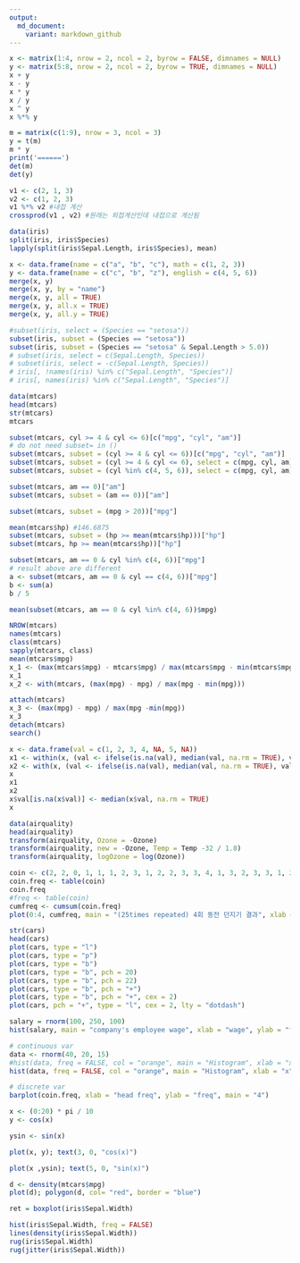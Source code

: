 ```yaml
---
output:
  md_document:
    variant: markdown_github
---
```



```r
x <- matrix(1:4, nrow = 2, ncol = 2, byrow = FALSE, dimnames = NULL)
y <- matrix(5:8, nrow = 2, ncol = 2, byrow = TRUE, dimnames = NULL)
x + y
x - y
x * y
x / y
x ^ y
x %*% y
```

```r
m = matrix(c(1:9), nrow = 3, ncol = 3)
y = t(m)
m * y
print('======')
det(m)
det(y)
```

```r
v1 <- c(2, 1, 3)
v2 <- c(1, 2, 3)
v1 %*% v2 #내접 계산
crossprod(v1 , v2) #원래는 외접계산인데 내접으로 계산됨
```
```r
data(iris)
split(iris, iris$Species)
lapply(split(iris$Sepal.Length, iris$Species), mean)
```

```r
x <- data.frame(name = c("a", "b", "c"), math = c(1, 2, 3))
y <- data.frame(name = c("c", "b", "z"), english = c(4, 5, 6))
merge(x, y)
merge(x, y, by = "name")
merge(x, y, all = TRUE)
merge(x, y, all.x = TRUE)
merge(x, y, all.y = TRUE)
```

```r
#subset(iris, select = (Species == "setosa"))
subset(iris, subset = (Species == "setosa"))
subset(iris, subset = (Species == "setosa" & Sepal.Length > 5.0))
# subset(iris, select = c(Sepal.Length, Species))
# subset(iris, select = -c(Sepal.Length, Species))
# iris[, !names(iris) %in% c("Sepal.Length", "Species")]
# iris[, names(iris) %in% c("Sepal.Length", "Species")]
```

```r
data(mtcars)
head(mtcars)
str(mtcars)
mtcars
```

```r
subset(mtcars, cyl >= 4 & cyl <= 6)[c("mpg", "cyl", "am")]
# do not need subset= in ()
subset(mtcars, subset = (cyl >= 4 & cyl <= 6))[c("mpg", "cyl", "am")]
subset(mtcars, subset = (cyl >= 4 & cyl <= 6), select = c(mpg, cyl, am))
subset(mtcars, subset = (cyl %in% c(4, 5, 6)), select = c(mpg, cyl, am))

subset(mtcars, am == 0)["am"]
subset(mtcars, subset = (am == 0))["am"]

subset(mtcars, subset = (mpg > 20))["mpg"]

mean(mtcars$hp) #146.6875
subset(mtcars, subset = (hp >= mean(mtcars$hp)))["hp"]
subset(mtcars, hp >= mean(mtcars$hp))["hp"]

subset(mtcars, am == 0 & cyl %in% c(4, 6))["mpg"]
# result above are different
a <- subset(mtcars, am == 0 & cyl == c(4, 6))["mpg"]
b <- sum(a)
b / 5

mean(subset(mtcars, am == 0 & cyl %in% c(4, 6))$mpg)
```

```r
NROW(mtcars)
names(mtcars)
class(mtcars)
sapply(mtcars, class)
mean(mtcars$mpg)
x_1 <- (max(mtcars$mpg) - mtcars$mpg) / max(mtcars$mpg - min(mtcars$mpg))
x_1
x_2 <- with(mtcars, (max(mpg) - mpg) / max(mpg - min(mpg)))

attach(mtcars)
x_3 <- (max(mpg) - mpg) / max(mpg -min(mpg))
x_3
detach(mtcars)
search()
```
```r
x <- data.frame(val = c(1, 2, 3, 4, NA, 5, NA))
x1 <- within(x, (val <- ifelse(is.na(val), median(val, na.rm = TRUE), val))) # keeps origin's format
x2 <- with(x, (val <- ifelse(is.na(val), median(val, na.rm = TRUE), val))) # transforms origin's format
x
x1
x2
x$val[is.na(x$val)] <- median(x$val, na.rm = TRUE)
x
```

```r
data(airquality)
head(airquality)
transform(airquality, Ozone = -Ozone)
transform(airquality, new = -Ozone, Temp = Temp -32 / 1.8)
transform(airquality, logOzone = log(Ozone))
```

```r
coin <- c(2, 2, 0, 1, 1, 1, 2, 3, 1, 2, 2, 3, 3, 4, 1, 3, 2, 3, 3, 1, 2, 2, 1, 2, 2) # 25 times
coin.freq <- table(coin)
coin.freq
#freq <- table(coin)
cumfreq <- cumsum(coin.freq)
plot(0:4, cumfreq, main = "(25times repeated) 4회 동전 던지기 결과", xlab = "앞면이 나온 횟수", ylab = "빈도수", ylim = c(1, 30), type = "l")
```

```r
str(cars)
head(cars)
plot(cars, type = "l")
plot(cars, type = "p")
plot(cars, type = "b")
plot(cars, type = "b", pch = 20)
plot(cars, type = "b", pch = 22)
plot(cars, type = "b", pch = "+")
plot(cars, type = "b", pch = "+", cex = 2)
plot(cars, pch = "+", type = "l", cex = 2, lty = "dotdash")
```
```r
salary = rnorm(100, 250, 100)
hist(salary, main = "company's employee wage", xlab = "wage", ylab = "freq", col = "lightblue", breaks = 5)

# continuous var
data <- rnorm(40, 20, 15)
#hist(data, freq = FALSE, col = "orange", main = "Histogram", xlab = "x", ylab = "f(x)", yaxs = "i", xaxs = "i", breaks = seq(-10, 80, l = 6))
hist(data, freq = FALSE, col = "orange", main = "Histogram", xlab = "x", ylab = "f(x)", yaxs = "i", xaxs = "i")

# discrete var
barplot(coin.freq, xlab = "head freq", ylab = "freq", main = "4")
```

```r
x <- (0:20) * pi / 10
y <- cos(x)

ysin <- sin(x)

plot(x, y); text(3, 0, "cos(x)")

plot(x ,ysin); text(5, 0, "sin(x)")
```

```r
d <- density(mtcars$mpg)
plot(d); polygon(d, col= "red", border = "blue")
```

```r
ret = boxplot(iris$Sepal.Width)

hist(iris$Sepal.Width, freq = FALSE)
lines(density(iris$Sepal.Width))
rug(iris$Sepal.Width)
rug(jitter(iris$Sepal.Width))
```





